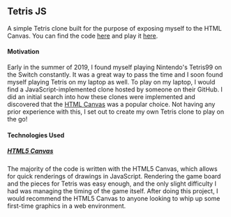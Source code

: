 ## Tetris JS

A simple Tetris clone built for the purpose of exposing myself to the HTML Canvas. You can find the code [here](https://github.com/awiggs/Tetris) 
and play it [here](https://awiggs.github.io/Tetris/).

#### Motivation
Early in the summer of 2019, I found myself playing Nintendo's Tetris99 on the Switch constantly. It was a great way to pass the time and I soon
found myself playing Tetris on my laptop as well. To play on my laptop, I would find a JavaScript-implemented clone hosted by someone
on their GitHub. I did an initial search into how these clones were implemented and discovered that the 
[HTML Canvas](https://www.w3schools.com/html/html5_canvas.asp) was a popular choice. Not having any prior experience with this,
 I set out to create my own Tetris clone to play on the go!

#### Technologies Used
##### [HTML5 Canvas](https://www.w3schools.com/html/html5_canvas.asp)
The majority of the code is written with the HTML5 Canvas, which allows for quick renderings of drawings in JavaScript. Rendering the game board and
the pieces for Tetris was easy enough, and the only slight difficulty I had was managing the timing of the game itself. After doing this project,
I would recommend the HTML5 Canvas to anyone looking to whip up some first-time graphics in a web environment.